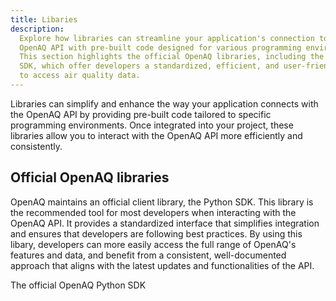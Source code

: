 ```yaml
---
title: Libaries
description:
  Explore how libraries can streamline your application's connection to the
  OpenAQ API with pre-built code designed for various programming environments.
  This section highlights the official OpenAQ libraries, including the Python
  SDK, which offer developers a standardized, efficient, and user-friendly way
  to access air quality data.
---
```



Libraries can simplify and enhance the way your application connects with the
OpenAQ API by providing pre-built code tailored to specific programming
environments. Once integrated into your project, these libraries allow you to
interact with the OpenAQ API more efficiently and consistently.

## Official OpenAQ libraries

OpenAQ maintains an official client library, the Python SDK. This library is the
recommended tool for most developers when interacting with the OpenAQ API. It
provides a standardized interface that simplifies integration and ensures that
developers are following best practices. By using this libary, developers can
more easily access the full range of OpenAQ's features and data, and benefit
from a consistent, well-documented approach that aligns with the latest updates
and functionalities of the API.


<CardGrid>
  <CustomCard
    title="Python SDK"
    href="https://python.openaq.org"
    icon="seti:python"
  >
    <Badge text="New" variant="success" size="small" />
    The official OpenAQ Python SDK
  </CustomCard>
</CardGrid>

<FeedbackForm />